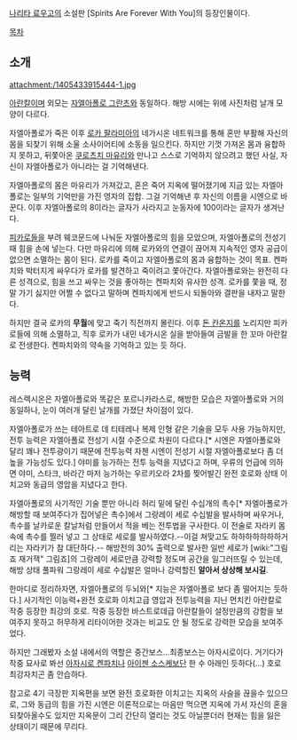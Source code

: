 [[나리타 료우고]]의 소설판 [Spirits Are Forever With You]의 등장인물이다.

[[목차]]

== 소개 ==
attachment:/1405433915444-1.jpg

[[아란칼]]이며 외모는 [[자엘아폴로 그란츠]]와 동일하다. 해방 시에는 위에 사진처럼 날개 모양이 다르다.

자엘아폴로가 죽은 이후 [[로카 팔라미아]]의 네가시온 네트워크를 통해 혼만 부활해 자신의 몸을 되찾기 위해 소울 소사이어티에 소동을 일으킨다. 하지만 기껏 가져온 몸과 융합하지 못하고, 뒤쫓아온 [[쿠로츠치 마유리]]와 만나고 스스로 기억하지 않으려고 했던 사실, 자신이 자엘아폴로가 아니라는 걸 기억해낸다.

자엘아폴로의 몸은 마유리가 가져갔고, 혼은 죽어 지옥에 떨어졌기에 지금 있는 자엘아폴로는 일부의 기억만을 가진 영자의 집합. 그걸 기억해낸 후 자신의 이름을 시엔으로 바꾼다. 이후 자엘아폴로의 8이라는 글자가 사라지고 눈동자에 100이라는 글자가 생겨난다.

[[피카로]]들을 부려 웨코문드에 나눠둔 자엘아폴로의 힘을 모았으며, 자엘아폴로의 전성기때 힘을 손에 넣는다. 다만 마유리에 의해 로카와의 연결이 끊어져 지속적인 영자 공급이 없으면 소멸하는 몸이 된다. 로카를 죽이고 자엘아폴로의 몸과 융합하는 것이 목표. 켄파치와 박터지게 싸우다가 로카를 발견하고 죽이려고 쫓아간다. 자엘아폴로와는 완전히 다른 성격으로, 힘을 쓰고 싸우는 것을 좋아하는 켄파치와 유사한 성격. 로카를 쫓을 때, 정말 가기 싫지만 어쩔 수 없다고 말하며 켄파치에게 반드시 되돌아와 결판을 내자고 말한다.

하지만 결국 로카의 '''무월'''에 맞고 죽기 직전까지 몰린다. 이후 [[돈 칸온지]]를 노리지만 피카로들에 의해 소멸하고, 직후 로카가 내민 네가시온 실을 받아들여 금발을 한 꼬마 아란칼로 전생한다. 켄파치와의 약속을 기억하고 있는 듯 하다.

== 능력 ==
레스렉시온은 자엘아폴로와 똑같은 포르니카라스로, 해방한 모습은 자엘아폴로와 거의 동일하나, 눈이 여러개 달린 날개를 가졌단 차이점이 있다. 

자엘아폴로가 쓰는 테아트로 데 티테레나 복제 인형 같은 기술을 모두 사용 가능하지만, 전투 능력은 자엘아폴로 전성기 시절 수준으로 차원이 다르다.[* 시엔은 자엘아폴로와 달리 꽤나 전투광이기 때문에 전투능력 자첸 시엔이 전성기 시절 자엘아폴로보다 좀 더 높을 가능성도 있다.] 야미를 능가하는 전투 능력을 지녔다고 하며, 우류의 언급에 의하면 야미, 스타크, 바라간 마저 능가하는 우르키오라 2차를 찢어발긴 완전 호로화 상태 이치고와 동급의 영압을 지녔다고 한다.

자엘아폴로의 사기적인 기술 뿐만 아니라 허리 밑에 달린 수십개의 촉수[* 자엘아폴로가 해방할 때 보여주다가 집어넣은 촉수]에서 그랑레이 세로 수십발을 발사하며 싸우거나, 촉수를 날카로운 칼날처럼 만들어서 적을 베는 전투법을 구사한다. 이 전술로 자라키 몸 속에 촉수를 찔러 넣고 그 상태로 세로를 발사하였다.--이걸 쳐맞고도 하하하하하하하거리는 자라키가 참 대단하다.-- 해방전의 30% 출력으로 발사한 일반 세로가 [wiki:"그림죠 재거잭" 그림죠]의 그랑레이 세로만큼 강력할 정도며 공간을 일그러뜨릴 수 있는데, 해방 상태 풀파워 그랑레이 세로 수십발은 얼마나 강력할진 '''알아서 상상해 보시길'''.

한마디로 정리하자면, 자엘아폴로의 두뇌와[* 지능은 자엘아폴로 보다 좀 떨어지는 듯하다.] 사기적인 이능력+완전 호로화 이치고급 영압과 전투능력을 지닌 먼치킨 아란칼로 작중 등장한 최강의 호로. 작중 등장한 바스트로데급 아란칼들이 설정만큼의 강함을 보여주지 못하고 허무하게 리타이어한 것과는 비교도 안 될 정도로 강력한 모습을 보여주었다.

하지만 그래봤자 소설 내에서의 역할은 중간보스...최종보스는 아자시로이다. 거기다가 작중 묘사로 봐선 [[아자시로 켄파치]]나 [[아이젠 소스케]]보단 한 수 아래인 듯하다(...) 호로 최강자치곤 좀 안습하다.

참고로 4기 극장판 지옥편을 보면 완전 호로화한 이치고는 지옥의 사슬을 끊을수 있으므로, 그와 동급의 힘을 가진 시엔은 이론적으로는 마음만 먹으면 지옥에 가서 자신의 혼을 되찾아올수도 있지만 지옥문이 그리 간단히 열리는 것도 아닐뿐더러 현재는 힘을 잃은 상태이기 때문에 무리다.

